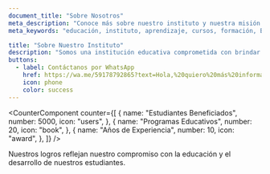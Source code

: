 ```yaml
---
document_title: "Sobre Nosotros"
meta_description: "Conoce más sobre nuestro instituto y nuestra misión educativa."
meta_keywords: "educación, instituto, aprendizaje, cursos, formación, Bolivia"

title: "Sobre Nuestro Instituto"
description: "Somos una institución educativa comprometida con brindar oportunidades de aprendizaje accesibles y de calidad. Nuestra misión es formar estudiantes con conocimientos sólidos y habilidades para enfrentar los desafíos del futuro."
buttons:
  - label: Contáctanos por WhatsApp
    href: https://wa.me/59178792865?text=Hola,%20quiero%20más%20información%20sobre%20el%20instituto
    icon: phone
    color: success
---
```


<CounterComponent
  counter={[
    {
      name: "Estudiantes Beneficiados",
      number: 5000,
      icon: "users",
    },
    {
      name: "Programas Educativos",
      number: 20,
      icon: "book",
    },
    {
      name: "Años de Experiencia",
      number: 10,
      icon: "award",
    },
  ]}
/>

<p class="text-text-disabled text-sm text-center mt-4">Nuestros logros reflejan nuestro compromiso con la educación y el desarrollo de nuestros estudiantes.</p>
<br/>
